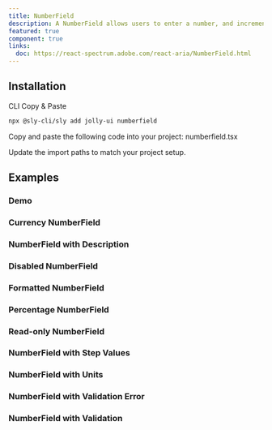 ```yaml
---
title: NumberField
description: A NumberField allows users to enter a number, and increment or decrement the value using stepper buttons or the keyboard.
featured: true
component: true
links:
  doc: https://react-spectrum.adobe.com/react-aria/NumberField.html
---
```


<ComponentPreview name="numberfield-demo" />

## Installation

<Tabs defaultValue="cli">

<TabsList>
  <TabsTrigger value="cli">CLI</TabsTrigger>
  <TabsTrigger value="manual">Copy & Paste</TabsTrigger>
</TabsList>

<TabsContent value="cli">

```bash
npx @sly-cli/sly add jolly-ui numberfield
```

</TabsContent>

<TabsContent value="manual">

<Steps>

<Step>
  Copy and paste the following code into your project: numberfield.tsx
</Step>

<ComponentSource name="numberfield" />

<Step>Update the import paths to match your project setup.</Step>

</Steps>

</TabsContent>

</Tabs>

## Examples

### Demo

<ComponentPreview name="numberfield-demo" />

### Currency NumberField

<ComponentPreview name="numberfield-currency" />

### NumberField with Description

<ComponentPreview name="numberfield-description" />

### Disabled NumberField

<ComponentPreview name="numberfield-disabled" />

### Formatted NumberField

<ComponentPreview name="numberfield-formatting" />

### Percentage NumberField

<ComponentPreview name="numberfield-percentages" />

### Read-only NumberField

<ComponentPreview name="numberfield-readonly" />

### NumberField with Step Values

<ComponentPreview name="numberfield-step-values" />

### NumberField with Units

<ComponentPreview name="numberfield-units" />

### NumberField with Validation Error

<ComponentPreview name="numberfield-validation-error" />

### NumberField with Validation

<ComponentPreview name="numberfield-validation" />
